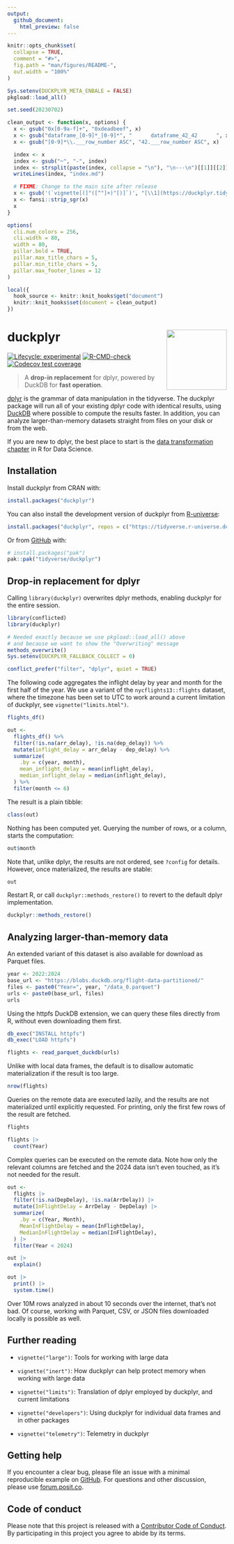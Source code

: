 ```yaml
---
output:
  github_document:
    html_preview: false
---
```


<!-- README.md and index.md are generated from README.Rmd. Please edit that file. -->

```r
knitr::opts_chunk$set(
  collapse = TRUE,
  comment = "#>",
  fig.path = "man/figures/README-",
  out.width = "100%"
)

Sys.setenv(DUCKPLYR_META_ENBALE = FALSE)
pkgload::load_all()

set.seed(20230702)

clean_output <- function(x, options) {
  x <- gsub("0x[0-9a-f]+", "0xdeadbeef", x)
  x <- gsub("dataframe_[0-9]*_[0-9]*", "      dataframe_42_42      ", x)
  x <- gsub("[0-9]*\\.___row_number ASC", "42.___row_number ASC", x)

  index <- x
  index <- gsub("─", "-", index)
  index <- strsplit(paste(index, collapse = "\n"), "\n---\n")[[1]][[2]]
  writeLines(index, "index.md")

  # FIXME: Change to the main site after release
  x <- gsub('(`vignette[(]"([^"]+)"[)]`)', "[\\1](https://duckplyr.tidyverse.org/dev/articles/\\2.html)", x)
  x <- fansi::strip_sgr(x)
  x
}

options(
  cli.num_colors = 256,
  cli.width = 80,
  width = 80,
  pillar.bold = TRUE,
  pillar.max_title_chars = 5,
  pillar.min_title_chars = 5,
  pillar.max_footer_lines = 12
)

local({
  hook_source <- knitr::knit_hooks$get("document")
  knitr::knit_hooks$set(document = clean_output)
})
```

# duckplyr <a href="https://duckplyr.tidyverse.org"><img src="man/figures/logo.png" align="right" height="138" /></a>

<!-- badges: start -->
[![Lifecycle: experimental](https://img.shields.io/badge/lifecycle-experimental-orange.svg)](https://lifecycle.r-lib.org/articles/stages.html#experimental)
[![R-CMD-check](https://github.com/tidyverse/duckplyr/actions/workflows/R-CMD-check.yaml/badge.svg)](https://github.com/tidyverse/duckplyr/actions/workflows/R-CMD-check.yaml)
[![Codecov test coverage](https://codecov.io/gh/tidyverse/duckplyr/graph/badge.svg)](https://app.codecov.io/gh/tidyverse/duckplyr)
<!-- badges: end -->

> A **drop-in replacement** for dplyr, powered by DuckDB for **fast operation**.

[dplyr](https://dplyr.tidyverse.org/) is the grammar of data manipulation in the tidyverse.
The duckplyr package will run all of your existing dplyr code with identical results, using [DuckDB](https://duckdb.org/) where possible to compute the results faster.
In addition, you can analyze larger-than-memory datasets straight from files on your disk or from the web.

If you are new to dplyr, the best place to start is the [data transformation chapter](https://r4ds.hadley.nz/data-transform) in R for Data Science.


## Installation

Install duckplyr from CRAN with:

``` r
install.packages("duckplyr")
```

You can also install the development version of duckplyr from [R-universe](https://tidyverse.r-universe.dev/builds):

``` r
install.packages("duckplyr", repos = c("https://tidyverse.r-universe.dev", "https://cloud.r-project.org"))
```

Or from [GitHub](https://github.com/) with:

``` r
# install.packages("pak")
pak::pak("tidyverse/duckplyr")
```

## Drop-in replacement for dplyr

Calling `library(duckplyr)` overwrites dplyr methods, enabling duckplyr for the entire session.

```r
library(conflicted)
library(duckplyr)
```

```r
# Needed exactly because we use pkgload::load_all() above
# and because we want to show the "Overwriting" message
methods_overwrite()
Sys.setenv(DUCKPLYR_FALLBACK_COLLECT = 0)
```

```r
conflict_prefer("filter", "dplyr", quiet = TRUE)
```

The following code aggregates the inflight delay by year and month for the first half of the year.
We use a variant of the `nycflights13::flights` dataset, where the timezone has been set to UTC to work around a current limitation of duckplyr, see `vignette("limits.html")`.

```r
flights_df()

out <-
  flights_df() %>%
  filter(!is.na(arr_delay), !is.na(dep_delay)) %>%
  mutate(inflight_delay = arr_delay - dep_delay) %>%
  summarize(
    .by = c(year, month),
    mean_inflight_delay = mean(inflight_delay),
    median_inflight_delay = median(inflight_delay),
  ) %>%
  filter(month <= 6)
```

The result is a plain tibble:

```r
class(out)
```

Nothing has been computed yet.
Querying the number of rows, or a column, starts the computation:

```r
out$month
```

Note that, unlike dplyr, the results are not ordered, see `?config` for details.
However, once materialized, the results are stable:

```r
out
```

Restart R, or call `duckplyr::methods_restore()` to revert to the default dplyr implementation.

```r
duckplyr::methods_restore()
```

## Analyzing larger-than-memory data

An extended variant of this dataset is also available for download as Parquet files.

```r
year <- 2022:2024
base_url <- "https://blobs.duckdb.org/flight-data-partitioned/"
files <- paste0("Year=", year, "/data_0.parquet")
urls <- paste0(base_url, files)
urls
```

Using the httpfs DuckDB extension, we can query these files directly from R, without even downloading them first.

```r
db_exec("INSTALL httpfs")
db_exec("LOAD httpfs")

flights <- read_parquet_duckdb(urls)
```

Unlike with local data frames, the default is to disallow automatic materialization if the result is too large.

```r
nrow(flights)
```

Queries on the remote data are executed lazily, and the results are not materialized until explicitly requested.
For printing, only the first few rows of the result are fetched.

```r
flights
```

```r
flights |>
  count(Year)
```

Complex queries can be executed on the remote data.
Note how only the relevant columns are fetched and the 2024 data isn't even touched, as it's not needed for the result.

```r
out <-
  flights |>
  filter(!is.na(DepDelay), !is.na(ArrDelay)) |>
  mutate(InFlightDelay = ArrDelay - DepDelay) |>
  summarize(
    .by = c(Year, Month),
    MeanInFlightDelay = mean(InFlightDelay),
    MedianInFlightDelay = median(InFlightDelay),
  ) |>
  filter(Year < 2024)

out |>
  explain()

out |>
  print() |>
  system.time()
```

Over 10M rows analyzed in about 10 seconds over the internet, that's not bad.
Of course, working with Parquet, CSV, or JSON files downloaded locally is possible as well.


## Further reading

- `vignette("large")`: Tools for working with large data

- `vignette("inert")`: How duckplyr can help protect memory when working with large data

- `vignette("limits")`: Translation of dplyr employed by duckplyr, and current limitations

- `vignette("developers")`: Using duckplyr for individual data frames and in other packages

- `vignette("telemetry")`: Telemetry in duckplyr


## Getting help

If you encounter a clear bug, please file an issue with a minimal reproducible example on [GitHub](https://github.com/tidyverse/duckplyr/issues). For questions and other discussion, please use [forum.posit.co](https://forum.posit.co/).


## Code of conduct

Please note that this project is released with a [Contributor Code of Conduct](https://duckplyr.tidyverse.org/CODE_OF_CONDUCT).
By participating in this project you agree to abide by its terms.
